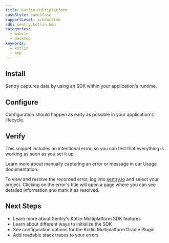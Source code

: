 ```yaml
---
title: Kotlin Multiplatform
caseStyle: camelCase
supportLevel: production
sdk: sentry.kotlin.kmp
categories:
  - mobile
  - desktop
keywords:
  - kotlin
  - kmp
---
```


<PlatformContent includePath="getting-started-primer" />

## Install

Sentry captures data by using an SDK within your application's runtime.

<PlatformContent includePath="getting-started-install" />

## Configure

Configuration should happen as early as possible in your application's lifecycle.

<PlatformContent includePath="getting-started-config" />

## Verify

This snippet includes an intentional error, so you can test that everything is working as soon as you set it up.

<PlatformContent includePath="getting-started-verify" />

<Note>

Learn more about manually capturing an error or message in our <PlatformLink to="/usage/">Usage documentation</PlatformLink>.

</Note>

To view and resolve the recorded error, log into [sentry.io](https://sentry.io) and select your project. Clicking on the error's title will open a page where you can see detailed information and mark it as resolved.

## Next Steps

- <PlatformLink to="/features">Learn more about Sentry's Kotlin Multiplatform SDK features</PlatformLink>
- <PlatformLink to="/initialization-strategies">Learn about different ways to initialize the SDK</PlatformLink>
- <PlatformLink to="/configuration/gradle">See configuration options for the Kotlin Multiplatform Gradle Plugin</PlatformLink>
- <PlatformLink to="/debug-symbols">Add readable stack traces to your errors</PlatformLink>
